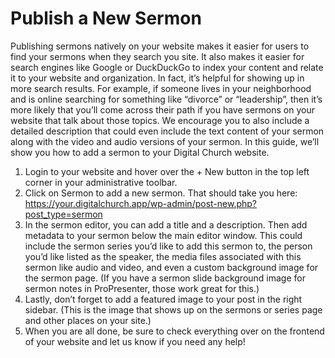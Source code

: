 # Publish a New Sermon

Publishing sermons natively on your website makes it easier for users to find your sermons when they search you site. It also makes it easier for search engines like Google or DuckDuckGo to index your content and relate it to your website and organization. In fact, it’s helpful for showing up in more search results. For example, if someone lives in your neighborhood and is online searching for something like “divorce” or “leadership”, then it’s more likely that you’ll come across their path if you have sermons on your website that talk about those topics. We encourage you to also include a detailed description that could even include the text content of your sermon along with the video and audio versions of your sermon. In this guide, we’ll show you how to add a sermon to your Digital Church website.

1. Login to your website and hover over the + New button in the top left corner in your administrative toolbar.
2. Click on Sermon to add a new sermon. That should take you here: https://your.digitalchurch.app/wp-admin/post-new.php?post_type=sermon
3. In the sermon editor, you can add a title and a description. Then add metadata to your sermon below the main editor window. This could include the sermon series you’d like to add this sermon to, the person you’d like listed as the speaker, the media files associated with this sermon like audio and video, and even a custom background image for the sermon page. (If you have a sermon slide background image for sermon notes in ProPresenter, those work great for this.)
4. Lastly, don’t forget to add a featured image to your post in the right sidebar. (This is the image that shows up on the sermons or series page and other places on your site.)
5. When you are all done, be sure to check everything over on the frontend of your website and let us know if you need any help!